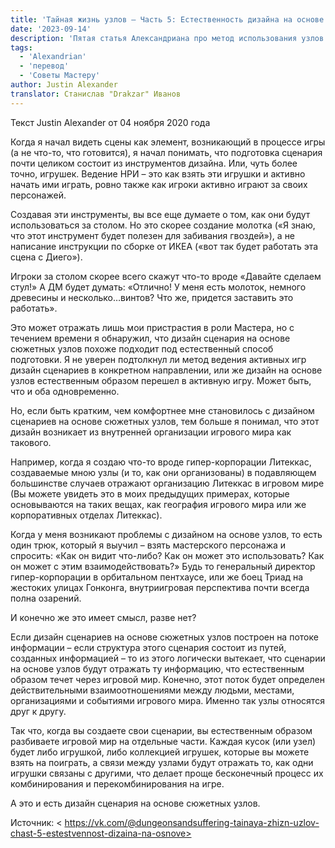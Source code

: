 ```yaml
---
title: 'Тайная жизнь узлов – Часть 5: Естественность дизайна на основе узлов'
date: '2023-09-14'
description: 'Пятая статья Александриана про метод использования узлов при создании приключений #alexandrian #node'
tags:
  - 'Alexandrian'
  - 'перевод'
  - 'Советы Мастеру'
author: Justin Alexander
translator: Станислав "Drakzar" Иванов
---
```


Текст Justin Alexander от 04 ноября 2020 года

Когда я начал видеть сцены как элемент, возникающий в процессе игры (а не что-то, что готовится), я начал понимать, что подготовка сценария почти целиком состоит из инструментов дизайна. Или, чуть более точно, игрушек. Ведение НРИ – это как взять эти игрушки и активно начать ими играть, ровно также как игроки активно играют за своих персонажей.

Создавая эти инструменты, вы все еще думаете о том, как они будут использоваться за столом. Но это скорее создание молотка («Я знаю, что этот инструмент будет полезен для забивания гвоздей»), а не написание инструкции по сборке от ИКЕА («вот так будет работать эта сцена с Диего»).

Игроки за столом скорее всего скажут что-то вроде «Давайте сделаем стул!» А ДМ будет думать: «Отлично! У меня есть молоток, немного древесины и несколько…винтов? Что же, придется заставить это работать».

Это может отражать лишь мои пристрастия в роли Мастера, но с течением времени я обнаружил, что дизайн сценария на основе сюжетных узлов похоже подходит под естественный способ подготовки. Я не уверен подтолкнул ли метод ведения активных игр дизайн сценариев в конкретном направлении, или же дизайн на основе узлов естественным образом перешел в активную игру. Может быть, что и оба одновременно.

Но, если быть кратким, чем комфортнее мне становилось с дизайном сценариев на основе сюжетных узлов, тем больше я понимал, что этот дизайн возникает из внутренней организации игрового мира как такового.

Например, когда я создаю что-то вроде гипер-корпорации Литеккас, создаваемые мною узлы (и то, как они организованы) в подавляющем большинстве случаев отражают организацию Литеккас в игровом мире (Вы можете увидеть это в моих предыдущих примерах, которые основываются на таких вещах, как география игрового мира или же корпоративных отделах Литеккас).

Когда у меня возникают проблемы с дизайном на основе узлов, то есть один трюк, который я выучил – взять мастерского персонажа и спросить: «Как он видит что-либо? Как он может это использовать? Как он может с этим взаимодействовать?» Будь то генеральный директор гипер-корпорации в орбитальном пентхаусе, или же боец Триад на жестоких улицах Гонконга, внутриигровая перспектива почти всегда полна озарений.

И конечно же это имеет смысл, разве нет?

Если дизайн сценариев на основе сюжетных узлов построен на потоке информации – если структура этого сценария состоит из путей, созданных информацией – то из этого логически вытекает, что сценарии на основе узлов будут отражать ту информацию, что естественным образом течет через игровой мир. Конечно, этот поток будет определен действительными взаимоотношениями между людьми, местами, организациями и событиями игрового мира. Именно так узлы относятся друг к другу.

Так что, когда вы создаете свои сценарии, вы естественным образом разбиваете игровой мир на отдельные части. Каждая кусок (или узел) будет либо игрушкой, либо коллекцией игрушек, которые вы можете взять на поиграть, а связи между узлами будут отражать то, как одни игрушки связаны с другими, что делает проще бесконечный процесс их комбинирования и перекомбинирования на игре.

А это и есть дизайн сценария на основе сюжетных узлов.

Источник: < https://vk.com/@dungeonsandsuffering-tainaya-zhizn-uzlov-chast-5-estestvennost-dizaina-na-osnove>
